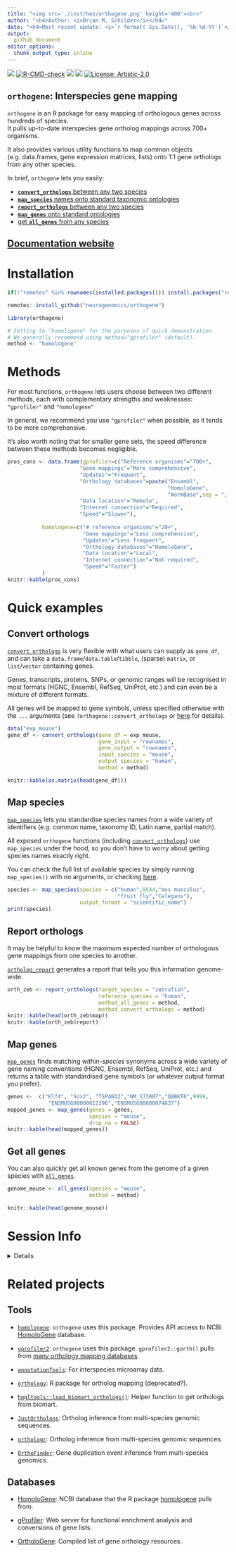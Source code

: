 ```yaml
---
title: "<img src='./inst/hex/orthogene.png' height='400'><br>" 
author: "<h4>Author: <i>Brian M. Schilder</i></h4>" 
date: "<h4>Most recent update: <i>`r format( Sys.Date(), '%b-%d-%Y')`</i></h4>"
output:
  github_document 
editor_options: 
  chunk_output_type: inline
---
```


<!-- badges: start -->
<!-- badger::badge_codecov() -->
<!-- copied from MungeSumstats README.Rmd -->
<!-- badger::badge_lifecycle("stable", "green") -->
<!-- badger::badge_last_commit()  -->
<!-- badger::badge_license() -->
[![](https://codecov.io/gh/neurogenomics/orthogene/branch/main/graph/badge.svg)](https://codecov.io/gh/neurogenomics/orthogene)
[![R-CMD-check](https://github.com/neurogenomics/MungeSumstats/workflows/R-full/badge.svg)](https://github.com/neurogenomics/MungeSumstats/actions)
[![](https://img.shields.io/badge/lifecycle-stable-green.svg)](https://lifecycle.r-lib.org/articles/stages.html#stable)
[![](https://img.shields.io/github/last-commit/neurogenomics/orthogene.svg)](https://github.com/neurogenomics/orthogene/commits/main)
[![License: Artistic-2.0](https://img.shields.io/badge/license-Artistic--2.0-blue.svg)](https://cran.r-project.org/web/licenses/Artistic-2.0)
<!-- badges: end --> 


## `orthogene`: Interspecies gene mapping 

`orthogene` is an R package for easy mapping of orthologous genes across hundreds of species.   
It pulls up-to-date interspecies gene ortholog mappings across 700+ organisms. 

It also provides various utility functions to map common objects 
(e.g. data.frames, gene expression matrices, lists) 
onto 1:1 gene orthologs from any other species. 

In brief, `orthogene` lets you easily: 

- [**`convert_orthologs`** between any two species](https://github.com/neurogenomics/orthogene#convert-orthologs) 
- [**`map_species`** names onto standard taxonomic ontologies](https://github.com/neurogenomics/orthogene#map-species)  
- [**`report_orthologs`** between any two species](https://github.com/neurogenomics/orthogene#report-orthologs) 
- [**`map_genes`** onto standard ontologies](https://github.com/neurogenomics/orthogene#map-genes) 
- [get **`all_genes`** from any species](https://github.com/neurogenomics/orthogene#get-all-genes) 


## [Documentation website](https://neurogenomics.github.io/orthogene/) 

# Installation

```r
if(!"remotes" %in% rownames(installed.packages())) install.packages("remotes")

remotes::install_github("neurogenomics/orthogene")
```

```r
library(orthogene)

# Setting to "homologene" for the purposes of quick demonstration.
# We generally recommend using method="gprofiler" (default).
method <- "homologene"
```

# Methods 

For most functions, `orthogene` lets users choose between two different methods, each with complementary strengths and weaknesses: `"gprofiler"` and `"homologene"` 

In general, we recommend you use `"gprofiler"` when possible, as it tends to be more comprehensive. 

It's also worth noting that for smaller gene sets, the speed difference between these methods becomes negligible. 

```r
pros_cons <- data.frame(gprofiler=c("Reference organisms"="700+",
                       "Gene mappings"="More comprehensive",
                       "Updates"="Frequent", 
                       "Orthology databases"=paste("Ensembl",
                                                   "HomoloGene",
                                                   "WormBase",sep = ", "),
                       "Data location"="Remote",
                       "Internet connection"="Required",
                       "Speed"="Slower"),
                       
           homologene=c("# reference organisms"="20+", 
                        "Gene mappings"="Less comprehensive",
                        "Updates"="Less frequent",
                        "Orthology databases"="HomoloGene",
                        "Data location"="Local",
                        "Internet connection"="Not required",
                        "Speed"="Faster")
           )
knitr::kable(pros_cons)
```



# Quick examples

## Convert orthologs 

[`convert_orthologs`](https://neurogenomics.github.io/orthogene/reference/convert_orthologs.html) is very flexible with what users can supply as `gene_df`,
and can take a `data.frame`/`data.table`/`tibble`, (sparse) `matrix`, or `list`/`vector` containing genes.

Genes, transcripts, proteins, SNPs, or genomic ranges will be recognised in most formats (HGNC, Ensembl, RefSeq, UniProt, etc.) and can even be a mixture of different formats. 

All genes will be mapped to gene symbols, unless specified otherwise with the
`...` arguments (see `?orthogene::convert_orthologs` or [here](https://neurogenomics.github.io/orthogene/reference/convert_orthologs.html) for details).  


```r
data("exp_mouse")
gene_df <- convert_orthologs(gene_df = exp_mouse,
                             gene_input = "rownames", 
                             gene_output = "rownames", 
                             input_species = "mouse",
                             output_species = "human",
                             method = method) 

knitr::kable(as.matrix(head(gene_df)))
```

## Map species

[`map_species`](https://neurogenomics.github.io/orthogene/reference/map_species.html) lets you standardise species names from a wide variety of identifiers 
(e.g. common name, taxonomy ID, Latin name, partial match). 

All exposed `orthogene` functions (including [`convert_orthologs`](https://neurogenomics.github.io/orthogene/reference/convert_orthologs.html)) 
use `map_species` under the hood, so you don't have to worry about 
getting species names exactly right.   

You can check the full list of available species by simply running 
`map_species()` with no arguments, 
or checking [here](https://biit.cs.ut.ee/gprofiler/page/organism-list).

```r
species <- map_species(species = c("human",9544,"mus musculus",
                                   "fruit fly","Celegans"), 
                       output_format = "scientific_name")
print(species)
```

## Report orthologs 

It may be helpful to know the maximum expected number of orthologous 
gene mappings from one species to another.

[`ortholog_report`](https://neurogenomics.github.io/orthogene/reference/report_orthologs.html) generates a report that tells you this information 
genome-wide. 

```r
orth_zeb <- report_orthologs(target_species = "zebrafish",
                             reference_species = "human",
                             method_all_genes = method,
                             method_convert_orthologs = method) 
knitr::kable(head(orth_zeb$map))
knitr::kable(orth_zeb$report)
```


## Map genes 

[`map_genes`](https://neurogenomics.github.io/orthogene/reference/map_genes.html) finds matching *within-species* synonyms across a wide variety of gene naming conventions (HGNC, Ensembl, RefSeq, UniProt, etc.) and returns a table with standardised gene symbols (or whatever output format you prefer). 

```r
genes <-  c("Klf4", "Sox2", "TSPAN12","NM_173007","Q8BKT6",9999,
             "ENSMUSG00000012396","ENSMUSG00000074637")
mapped_genes <- map_genes(genes = genes,
                          species = "mouse", 
                          drop_na = FALSE)
knitr::kable(head(mapped_genes))
```



## Get all genes 

You can also quickly get all known genes from the genome of a given species with [`all_genes`](https://neurogenomics.github.io/orthogene/reference/all_genes.html). 

```r
genome_mouse <- all_genes(species = "mouse", 
                          method = method)

knitr::kable(head(genome_mouse))
```


# Session Info 

<details> 

```r
utils::sessionInfo()
```

</details>  


# Related projects

## Tools 

- [`homologene`](https://github.com/oganm/homologene): `orthogene` uses this package. Provides API access to NCBI [HomoloGene](https://www.ncbi.nlm.nih.gov/homologene) database. 

- [`gprofiler2`](https://cran.r-project.org/web/packages/gprofiler2/vignettes/gprofiler2.html): `orthogene` uses this package. `gprofiler2::gorth()` pulls from [many orthology mapping databases](https://biit.cs.ut.ee/gprofiler/page/organism-list).  

- [`annotationTools`](https://www.bioconductor.org/packages/release/bioc/html/annotationTools.html): For interspecies microarray data.  

- [`orthology`](https://www.leibniz-hki.de/en/orthology-r-package.html): R package for ortholog mapping (deprecated?). 

- [`hpgltools::load_biomart_orthologs()`](https://rdrr.io/github/elsayed-lab/hpgltools/man/load_biomart_orthologs.html): Helper function to get orthologs from biomart. 

- [`JustOrthologs`](https://github.com/ridgelab/JustOrthologs/): Ortholog inference from multi-species genomic sequences. 

- [`orthologr`](https://github.com/drostlab/orthologr): Ortholog inference from multi-species genomic sequences.  

- [`OrthoFinder`](https://github.com/davidemms/OrthoFinder): Gene duplication event inference from multi-species genomics.  


## Databases  

- [HomoloGene](https://www.ncbi.nlm.nih.gov/homologene): NCBI database that the R package [homologene](https://github.com/oganm/homologene) pulls from.   

- [gProfiler](https://biit.cs.ut.ee/gprofiler): Web server for functional enrichment analysis and conversions of gene lists.  

- [OrtholoGene](http://orthologene.org/resources.html): Compiled list of gene orthology resources. 




